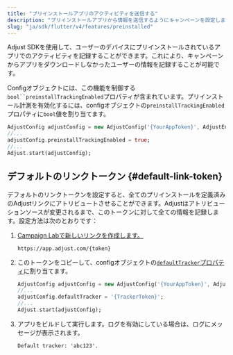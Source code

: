 ```yaml
---
title: "プリインストールアプリのアクティビティを送信する"
description: "プリインストールアプリから情報を送信するようにキャンペーンを設定します。"
slug: "ja/sdk/flutter/v4/features/preinstalled"
---
```


Adjust SDKを使用して、ユーザーのデバイスにプリインストールされているアプリでのアクティビティを記録することができます。これにより、キャンペーンからアプリをダウンロードしなかったユーザーの情報を記録することが可能です。

Configオブジェクトには、この機能を制御する`bool``preinstallTrackingEnabled`プロパティが含まれています。プリインストール計測を有効化するには、configオブジェクトの`preinstallTrackingEnabled`プロパティに`bool`値を割り当てます。

```dart
AdjustConfig adjustConfig = new AdjustConfig('{YourAppToken}', AdjustEnvironment.Sandbox);
//...
adjustConfig.preinstallTrackingEnabled = true;
//...
Adjust.start(adjustConfig);
```

## デフォルトのリンクトークン {#default-link-token}

デフォルトのリンクトークンを設定すると、全てのプリインストールを定義済みのAdjustリンクにアトリビュートさせることができます。Adjustはアトリビューションソースが変更されるまで、このトークンに対して全ての情報を記録します。設定方法は次のとおりです：

1. [Campaign Labで新しいリンクを作成します。](https://help.adjust.com/ja/article/links)

   ```text
   https://app.adjust.com/{token}
   ```

2. このトークンをコピーして、configオブジェクトの[`defaultTracker`プロパティ](/ja/sdk/flutter/configuration#set-default-link-token)に割り当てます。

   ```dart
   AdjustConfig adjustConfig = new AdjustConfig('{YourAppToken}', AdjustEnvironment.Sandbox);
   //...
   adjustConfig.defaultTracker = '{TrackerToken}';
   //...
   Adjust.start(adjustConfig);
   ```

3. アプリをビルドして実行します。ログを有効にしている場合は、ログにメッセージが表示されます。

   ```text
   Default tracker: 'abc123'.
   ```
